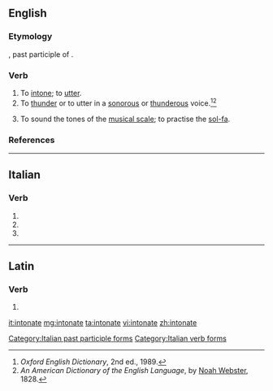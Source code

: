 ==English==

===Etymology===
{{etyl|la|en}} {{lena}} {{term|intonatus|lang=la}}, past participle of {{term|intonare|lang=la||to thunder, resound}}.

===Verb===
{{en-verb|intonat}}

# To [[intone]]; to [[utter]].
# To [[thunder]] or to utter in a [[sonorous]] or [[thunderous]] voice.<ref>''Oxford English Dictionary'', 2nd ed., 1989.</ref><ref>''An American Dictionary of the English Language'', by [[w:Noah Webster|Noah Webster]], 1828.</ref>
#: {{rfquotek|Bailey}}
# To sound the tones of the [[musical scale]]; to practise the [[sol-fa]].

===References===
<references/>

----

==Italian==

===Verb===
{{head|it|verb form}}

# {{conjugation of|intonare||2|p|pres|ind|lang=it}}
# {{conjugation of|intonare||2|p|imp|lang=it}}
# {{feminine plural of|intonato|lang=it}}

[[Category:Italian past participle forms]]
[[Category:Italian verb forms]]

----

==Latin==

===Verb===
{{la-verb-form|intonāte}}

# {{conjugation of|intonō||2|p|pres|act|imp|lang=la}}

[[it:intonate]]
[[mg:intonate]]
[[ta:intonate]]
[[vi:intonate]]
[[zh:intonate]]